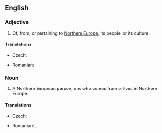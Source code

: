 ==English==

===Adjective===
{{en-adj|pos=[[Northern]] [[European]]|-}}

# Of, from, or pertaining to [[Northern Europe]], its people, or its culture.

====Translations====
{{trans-top|Northern European}}
* Czech: {{t-|cs|severoevropský}}
{{trans-mid}}
* Romanian: {{t|ro|nord-european}}
{{trans-bottom}}

===Noun===
{{en-noun|sg=[[Northern]] [[European]]}}

# A Northern European person; one who comes from or lives in Northern Europe.

====Translations====
{{trans-top|Northern European person}}
* Czech: {{t-|cs|Severoevropan|m}}
{{trans-mid}}
* Romanian: {{t|ro|nord-european|m}}, {{t|ro|nord-europeană|f}}
{{trans-bottom}}